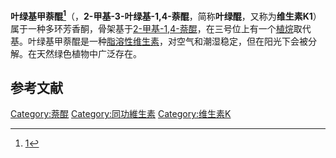 {{chembox
|ImageFile=Vitamin K1.png
|ImageSize=280px
|IUPACName=2-methyl-3-[(2''E'')-3,7,11,15-tetramethylhexadec-2-en-1-yl]naphthoquinone
|OtherNames=
|Section1= {{Chembox Identifiers
|  ChemSpiderID = 4447652
| InChI1 = 1/C31H46O2/c1-22(2)12-9-13-23(3)14-10-15-24(4)16-11-17-25(5)20-21-27-26(6)30(32)28-18-7-8-19-29(28)31(27)33/h7-8,18-20,22-24H,9-17,21H2,1-6H3/b25-20+/t23-,24-/m1/s1
| InChIKey1 = MBWXNTAXLNYFJB-NKFFZRIABL
| CASNo=84-80-0
| CASNo_Ref =  {{cascite|correct|CAS}}
|  PubChem=4812
| ChEMBL_Ref = {{ebicite|correct|EBI}}
| ChEMBL = 1550
|  DrugBank = DB01022
| UNII = A034SE7857
| ChEBI = 18067
| StdInChI = 1S/C31H46O2/c1-22(2)12-9-13-23(3)14-10-15-24(4)16-11-17-25(5)20-21-27-26(6)30(32)28-18-7-8-19-29(28)31(27)33/h7-8,18-20,22-24H,9-17,21H2,1-6H3/b25-20+/t23-,24-/m1/s1
| StdInChIKey = MBWXNTAXLNYFJB-NKFFZRIASA-N
| SMILES = CC1=C(C(=O)c2ccccc2C1=O)C/C=C(\C)/CCC[C@H](C)CCC[C@H](C)CCCC(C)C
}}
|Section2= {{Chembox Properties
| C=31|H=46|O=2
|  MolarMass=450.70 g/mol
|  Appearance=
|  Density=
|  MeltingPt=
|  BoilingPt=
|  Solubility=
  }}
|Section3= {{Chembox Hazards
|  MainHazards=
|  FlashPt=
|  Autoignition=
  }}
}}
'''叶绿基甲萘醌<ref>[http://www.term.gov.cn/pages/homepage/result2.jsp?id=334525&subid=10001798&subject=%E6%BF%80%E7%B4%A0%E4%B8%8E%E7%BB%B4%E7%94%9F%E7%B4%A0&subsys=%E7%94%9F%E7%89%A9%E5%8C%96%E5%AD%A6%E4%B8%8E%E5%88%86%E5%AD%90%E7%94%9F%E7%89%A9%E5%AD%A6]{{dead link|date=2017年12月 |bot=InternetArchiveBot |fix-attempted=yes }}</ref>'''（{{lang-en|Phylloquinone}}，'''2-甲基-3-叶绿基-1,4-萘醌'''，简称'''叶绿醌'''，又称为'''维生素K1'''）属于一种多环芳香酮，骨架基于[[甲萘醌|2-甲基-1,4-萘醌]]，在三号位上有一个[[植烷|植烷]]取代基。叶绿基甲萘醌是一种[[脂溶性维生素|脂溶性维生素]]，对空气和潮湿稳定，但在阳光下会被分解。在天然绿色植物中广泛存在。

==参考文献==
{{reflist}}
{{维生素}}
{{抗出血药}}
[[Category:萘醌|Category:萘醌]]
[[Category:同功維生素|Category:同功維生素]]
[[Category:维生素K|Category:维生素K]]